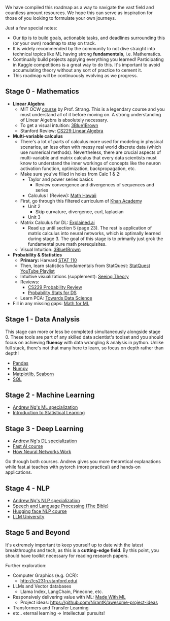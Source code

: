 We have compiled this roadmap as a way to navigate the vast field and countless amount resources. We hope this can serve as inspiration for those of you looking to formulate your own journeys.

Just a few special notes:
- Our tip is to build goals, actionable tasks, and deadlines surrounding this (or your own) roadmap to stay on track.
- It is widely recommended by the community to not dive straight into technical topics like ML having strong **fundamentals**, i.e. Mathematics. 
- Continually build projects applying everything you learned! Participating in Kaggle competitions is a great way to do this. It's important to avoid accumulating theory without any sort of practice to cement it. 
- This roadmap will be continuously evolving as we progress. 

## Stage 0 - Mathematics
- **Linear Algebra**
	- MIT OCW [course](https://ocw.mit.edu/courses/18-06sc-linear-algebra-fall-2011) by Prof. Strang. This is a legendary course and you must understand all of it before moving on. A strong understanding of Linear Algebra is absolutely necessary.
	- To get a visual intuition: [3Blue1Brown](https://www.3blue1brown.com/topics/linear-algebra)
	- Stanford Review: [CS229 Linear Algebra](https://cs229.stanford.edu/section/cs229-linalg.pdf)
- **Multi-variable calculus**
	- There's a lot of parts of calculus more used for modeling in physical scenarios, an less often with messy real world discrete data (which use numerical methods). Nevertheless, there are crucial aspects of multi-variable and matrix calculus that every data scientists must know to understand the inner workings of concepts like the neuron activation function, optimization, backpropagation, etc.
	- Make sure you've filled in holes from Calc 1 & 2:
		- Taylor and power series basics
			- Review convergence and divergences of sequences and series
		- Calculus I (Review): [Math Hawaii](https://math.hawaii.edu/~allan/Calculus1-Review.pdf)
	- First, go through this filtered curriculum of [Khan Academy](https://www.khanacademy.org/math/multivariable-calculus)
		- Unit 2
			- Skip curvature, divergence, curl, laplacian
		- Unit 3
	- Matrix Calculus for DL: [Explained.ai](https://explained.ai/matrix-calculus)
		- Read up until section 5 (page 23). The rest is application of matrix calculus into neural networks, which is optimally learned during stage 3. The goal of this stage is to primarily just grok the fundamental pure math prerequisites.
	- Visual Intuition: [3Blue1Brown](https://www.youtube.com/playlist?list=PLZHQObOWTQDMsr9K-rj53DwVRMYO3t5Yr)
- **Probability & Statistics**
	- **Primary:** Harvard [STAT 110](https://projects.iq.harvard.edu/stat110/home)
	- Then, learn statistics fundamentals from StatQuest: [StatQuest YouTube Playlist](https://www.youtube.com/playlist?list=PLblh5JKOoLUK0FLuzwntyYI10UQFUhsY9)
	- Intuitive visualizations (supplement): [Seeing Theory](https://seeing-theory.brown.edu/)
	- Reviews:
		- [CS229 Probability Review](https://cs229.stanford.edu/section/cs229-prob.pdf)
		- [Probability Stats for DS](https://cims.nyu.edu/~cfgranda/pages/stuff/probability_stats_for_DS.pdf)
	- Learn PCA: [Towards Data Science](https://towardsdatascience.com/a-one-stop-shop-for-principal-component-analysis-5582fb7e0a9c)
- Fill in any missing gaps: [Math for ML](https://gwthomas.github.io/docs/math4ml.pdf)
## Stage 1 - Data Analysis
This stage can more or less be completed simultaneously alongside stage 0. These tools are part of any skilled data scientist's toolset and you should focus on achieving **fluency** with data wrangling & analysis in python. Unlike full stack, there's not that many here to learn, so focus on depth rather than depth!

- [Pandas](https://pandas.pydata.org/)
- [Numpy](https://numpy.org/)
- [Matplotlib](https://matplotlib.org/), [Seaborn](https://seaborn.pydata.org/)
- [SQL](https://www.w3schools.com/sql/)
## Stage 2 - Machine Learning
- [Andrew Ng's ML specialization](https://www.deeplearning.ai/courses/machine-learning-specialization/)
- [Introduction to Statistical Learning](https://www.statlearning.com/)
## Stage 3 - Deep Learning
- [Andrew Ng's DL specialization](https://www.deeplearning.ai/courses/deep-learning-specialization/)
- [Fast AI course](https://course.fast.ai/)
- [How Neural Networks Work](http://neuralnetworksanddeeplearning.com/index.html)

Go through both courses. Andrew gives you more theoretical explanations while fast.ai teaches with pytorch (more practical) and hands-on applications.
## Stage 4 - NLP
- [Andrew Ng's NLP specialization](https://www.deeplearning.ai/courses/natural-language-processing-specialization/)
- [Speech and Language Processing (The Bible)](https://web.stanford.edu/~jurafsky/slp3/)
- [Hugging face NLP course](https://huggingface.co/learn/nlp-course/chapter1/1)
- [LLM University](https://docs.cohere.com/docs/llmu)
## Stage 5 and Beyond
It's extremely important to keep yourself up to date with the latest breakthroughs and tech, as this is a **cutting-edge field**. By this point, you should have toolkit necessary for reading research papers.

Further exploration:
- Computer Graphics (e.g. OCR):
	- http://cs231n.stanford.edu/
- LLMs and Vector databases
	- Llama Index, LangChain, Pinecone, etc.
- Responsively delivering value with ML: [Made With ML](https://madewithml.com/)
	- Project ideas: https://github.com/NirantK/awesome-project-ideas
- Transformers and Transfer Learning
- etc.. eternal learning -> Intellectual pursuits!
